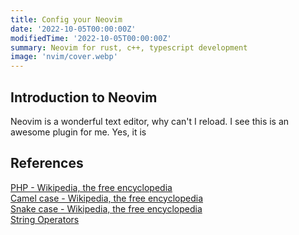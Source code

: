 ```yaml
---
title: Config your Neovim
date: '2022-10-05T00:00:00Z'
modifiedTime: '2022-10-05T00:00:00Z'
summary: Neovim for rust, c++, typescript development
image: 'nvim/cover.webp'
---
```


## Introduction to Neovim

Neovim is a wonderful text editor, why can't I reload. I see this is an awesome plugin for me. Yes, it is

## References

[PHP - Wikipedia, the free encyclopedia](https://en.wikipedia.org/wiki/PHP)  
[Camel case - Wikipedia, the free encyclopedia](https://en.wikipedia.org/wiki/Camel_case)  
[Snake case - Wikipedia, the free encyclopedia](https://en.wikipedia.org/wiki/Snake_case)  
[String Operators](https://www.php.net/manual/en/language.operators.string.php)
